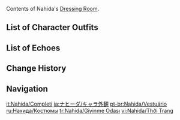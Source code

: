{{CharacterTabs}}
Contents of Nahida's [[Dressing Room]].

==List of Character Outfits==
{{Outfits by Category Table|Nahida Outfits|nocharacter=1}}

==List of Echoes==
{{Echoes by Category Table|Nahida Echoes|nocharacter=1}}

==Change History==
{{Change History|3.2}}

==Navigation==
{{Character Navbox|Dressing Room}}

[[it:Nahida/Completi]]
[[ja:ナヒーダ/キャラ外観]]
[[pt-br:Nahida/Vestuário]]
[[ru:Нахида/Костюмы]]
[[tr:Nahida/Giyinme Odası]]
[[vi:Nahida/Thời Trang]]